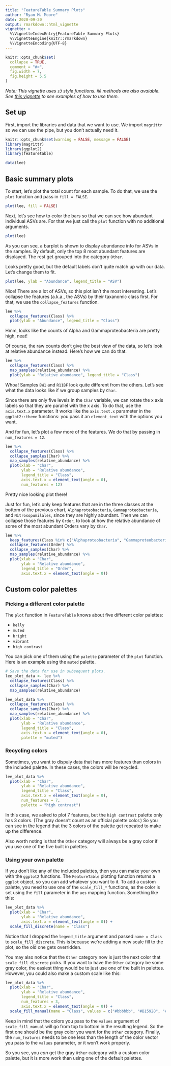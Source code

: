 ```yaml
---
title: "FeatureTable Summary Plots"
author: "Ryan M. Moore"
date: 2020-09-20
output: rmarkdown::html_vignette
vignette: >
  %\VignetteIndexEntry{FeatureTable Summary Plots}
  %\VignetteEngine{knitr::rmarkdown}
  %\VignetteEncoding{UTF-8}
---
```


```r
knitr::opts_chunk$set(
  collapse = TRUE,
  comment = "#>",
  fig.width = 7,
  fig.height = 5.5
)
```

*Note: This vignette uses `s3` style functions.  `R6` methods are also avaiable.  See [this vignette](TODO) to see examples of how to use them.*

## Set up

First, import the libraries and data that we want to use.  We import `magrittr` so we can use the pipe, but you don't actually need it.

```r
knitr::opts_chunk$set(warning = FALSE, message = FALSE)
library(magrittr)
library(ggplot2)
library(featuretable)

data(lee)
```

## Basic summary plots

To start, let's plot the total count for each sample.  To do that, we use the `plot` function and pass in `fill = FALSE`.

```r
plot(lee, fill = FALSE)
```


Next, let's see how to color the bars so that we can see how abundant individual ASVs are.  For that we just call the `plot` function with no additional arguments.

```r
plot(lee)
```

As you can see, a barplot is shown to display abundance info for ASVs in the samples.  By default, only the top 8 most abundant features are displayed.  The rest get grouped into the category `Other`.

Looks pretty good, but the default labels don't quite match up with our data.  Let's change them to fit.

```r
plot(lee, ylab = "Abundance", legend_title = "ASV")
```

Nice! There are a lot of ASVs, so this plot isn't the most interesting.  Let's collapse the features (a.k.a., the ASVs) by their taxanomic class first.  For that, we use the `collapse_features` function.

```r
lee %>% 
  collapse_features(Class) %>% 
  plot(ylab = "Abundance", legend_title = "Class")
```

Hmm, looks like the counts of Alpha and Gammaproteobacteria are pretty high, neat!

Of course, the raw counts don't give the best view of the data, so let's look at relative abundance instead.  Here's how we can do that.

```r
lee %>% 
  collapse_features(Class) %>% 
  map_samples(relative_abundance) %>% 
  plot(ylab = "Relative abundance", legend_title = "Class")
```

Whoa! Samples `BW1` and `R11BF` look quite different from the others.  Let's see what the data looks like if we group samples by `Char`.

Since there are only five levels in the `Char` variable, we can rotate the x axis labels so that they are parallel with the x axis.  To do that, use the `axis.text.x` parameter.  It works like the `axis.text.x` parameter in the `ggplot2::theme` functions: you pass it an `element_text` with the options you want.

And for fun, let's plot a few more of the features.  We do that by passing in `num_features = 12`.

```r
lee %>% 
  collapse_features(Class) %>% 
  collapse_samples(Char) %>% 
  map_samples(relative_abundance) %>% 
  plot(xlab = "Char", 
       ylab = "Relative abundance",
       legend_title = "Class",
       axis.text.x = element_text(angle = 0),
       num_features = 12)
```

Pretty nice looking plot there!

Just for fun, let's only keep features that are in the three classes at the bottom of the previous chart, `Alphaproteobacteria`, `Gammaproteobacteria`, and `Nitrosopumilales`, since they are highly abundant.  Then we can collapse those features by `Order`, to look at how the relative abundance of some of the most abundant Orders vary by `Char`.

```r
lee %>%
  keep_features(Class %in% c("Alphaproteobacteria", "Gammaproteobacteria", "Nitrosopumilales")) %>%
  collapse_features(Order) %>% 
  collapse_samples(Char) %>% 
  map_samples(relative_abundance) %>% 
  plot(xlab = "Char",
       ylab = "Relative abundance",
       legend_title = "Order",
       axis.text.x = element_text(angle = 0))
```

## Custom color palettes

### Picking a different color palette

The `plot` function in `FeatureTable` knows about five different color palettes:

- `kelly`
- `muted`
- `bright`
- `vibrant`
- `high contrast`

You can pick one of them using the `palette` parameter of the `plot` function.  Here is an example using the `muted` palette.

```r
# Save the data for use in subsequent plots.
lee_plot_data <- lee %>% 
  collapse_features(Class) %>% 
  collapse_samples(Char) %>% 
  map_samples(relative_abundance)

lee_plot_data %>% 
  collapse_features(Class) %>% 
  collapse_samples(Char) %>% 
  map_samples(relative_abundance) %>% 
  plot(xlab = "Char", 
       ylab = "Relative abundance",
       legend_title = "Class",
       axis.text.x = element_text(angle = 0),
       palette = "muted")
```

### Recycling colors

Sometimes, you want to dispaly data that has more features than colors in the included palette.  In these cases, the colors will be recycled.

```r
lee_plot_data %>% 
  plot(xlab = "Char", 
       ylab = "Relative abundance",
       legend_title = "Class",
       axis.text.x = element_text(angle = 0),
       num_features = 7,
       palette = "high contrast")
```

In this case, we asked to plot 7 features, but the `high contrast` palette only has 3 colors.  (The gray doesn't count as an official palette color.)  So you can see in the legend that the 3 colors of the palette get repeated to make up the difference.

Also worth noting is that the `Other` category will always be a gray color if you use one of the five built in palettes.

### Using your own palette

If you don't like any of the included palettes, then you can make your own with the `ggplot2` functions.  The `FeatureTable` plotting function returns a `ggplot` object, so you can add whatever you want to it.  To add a custom palette, you need to use one of the `scale_fill_*` functions, as the color is set using the `fill` parameter in the `aes` mapping function.  Something like this:

```r
lee_plot_data %>% 
  plot(xlab = "Char", 
       ylab = "Relative abundance",
       axis.text.x = element_text(angle = 0)) +
  scale_fill_discrete(name = "Class")
```

Notice that I dropped the `legend_title` argument and passed `name = Class` to `scale_fill_discrete`.  This is because we're adding a new scale fill to the plot, so the old one gets overridden.

You may also notice that the `Other` category now is just the next color that `scale_fill_discrete` picks.  If you want to have the `Other` category be some gray color, the easiest thing would be to just use one of the built in palettes.  However, you could also make a custom scale like this:

```r
lee_plot_data %>% 
  plot(xlab = "Char", 
       ylab = "Relative abundance",
       legend_title = "Class",
       num_features = 3,
       axis.text.x = element_text(angle = 0)) +
  scale_fill_manual(name = "Class", values = c("#bbbbbb", "#B15928", "#FB9A99", "#1F78B4"))
```

Keep in mind that the colors you pass to the `values` argument of `scale_fill_manual` will go from top to bottom in the resulting legend.  So the first one should be the gray color you want for the `Other` category.  Finally, the `num_features` needs to be one less than the length of the color vector you pass to the `values` parameter, or it won't work properly.  

So you see, you *can* get the gray `Other` category with a custom color palette, but it is more work than using one of the default palettes.

